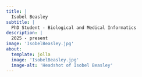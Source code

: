 ```yaml
---
title: |
  Isobel Beasley
subtitle: |
  PhD Student - Biological and Medical Informatics
description: |
  2025 - present
image: 'IsobelBeasley.jpg'
about: 
  template: jolla 
  image: 'IsobelBeasley.jpg'
  image-alt: 'Headshot of Isobel Beasley'
---
```


